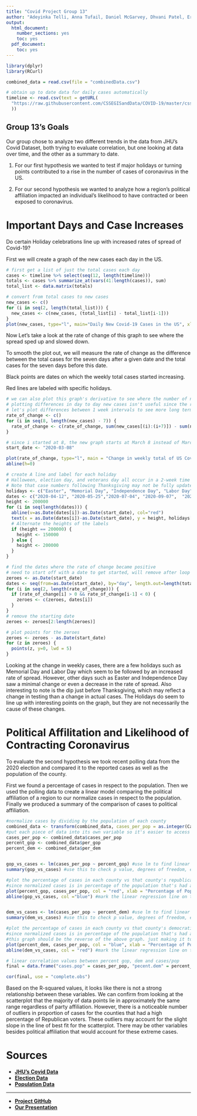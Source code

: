 ---
title: "Covid Project Group 13"
author: "Adeyinka Telli, Anna Tufail, Daniel McGarvey, Dhvani Patel, Eric Xu, Francesca Bruce, Joshua Brunk, Lauren Brown, Martin Blurton-Jones, Noah Anderson, Ramandeep Singh, Rung-Chian Lo, Suraj Narang, Zhenxiang Xu"
output:
  html_document:
    number_sections: yes
    toc: yes  
  pdf_document:
    toc: yes
---

```{r setup, include=FALSE}

library(dplyr)
library(RCurl)

combined_data = read.csv(file = "combinedData.csv")

# obtain up to date data for daily cases automatically
timeline <- read.csv(text = getURL(
  "https://raw.githubusercontent.com/CSSEGISandData/COVID-19/master/csse_covid_19_data/csse_covid_19_time_series/time_series_covid19_confirmed_US.csv"
  ))
```

## Group 13's Goals

Our group chose to analyze two different trends in the data from JHU's Covid Dataset, both trying to evaluate correlation, but one looking at data over time, and the other as a summary to date.

1. For our first hypothesis we wanted to test if major holidays or turning points contributed to a rise in the number of cases of coronavirus in the US.

2. For our second hypothesis we wanted to analyze how a region's political affiliation impacted an individual's likelihood to have contracted or been exposed to coronavirus.

# Important Days and Case Increases

Do certain Holiday celebrations line up with increased rates of spread of Covid-19?

First we will create a graph of the new cases each day in the US.

```{r}

# first get a list of just the total cases each day
cases <- timeline %>% select(seq(12, length(timeline)))
totals <- cases %>% summarize_at(vars(41:length(cases)), sum)
total_list <- data.matrix(totals)

# convert from total cases to new cases
new_cases <- c()
for (i in seq(2, length(total_list))) {
  new_cases <- c(new_cases, (total_list[i] - total_list[i-1]))
}
plot(new_cases, type="l", main="Daily New Covid-19 Cases in the US", xlab = "Days since March 1, 2020", ylab = "New Cases")

```

Now Let's take a look at the rate of change of this graph to see where the spread sped up and slowed down.

To smooth the plot out, we will measure the rate of change as the difference between the total cases for the seven days after a given date and the total cases for the seven days before this date.

Black points are dates on which the weekly total cases started increasing.

Red lines are labeled with specific holidays.

```{r}
# we can also plot this graph's derivative to see where the number of new cases began increasing
# plotting differences in day to day new cases isn't useful since the rate of change oscillates daily
# let's plot differences between 1 week intervals to see more long term trends
rate_of_change <- c()
for (i in seq(8, length(new_cases) - 7)) {
  rate_of_change <- c(rate_of_change, sum(new_cases[(i):(i+7)]) - sum(new_cases[(i-7):(i)]))
}

# since i started at 8, the new graph starts at March 8 instead of March 1.
start_date <- "2020-03-08"

plot(rate_of_change, type="l", main = "Change in weekly total of US Covid-19 Cases", xlab = "Days Since March 8, 2020", ylab = "Change in Weekly Total Cases")
abline(h=0)

# create A line and label for each holiday
# Halloween, election day, and veterans day all occur in a 2-week time period, so we group them together starting from Halloween
# Note that case numbers following Thanksgiving may not be fully updated by the time of the presentation
holidays <- c("Easter", "Memorial Day", "Independence Day", "Labor Day",  "Halloween", "Thanksgiving")
dates <- c("2020-04-12", "2020-05-25","2020-07-04", "2020-09-07",  "2020-10-31", "2020-11-26")
height <- 200000
for (i in seq(length(dates))) {
  abline(v=as.Date(dates[i])-as.Date(start_date), col="red")
  text(x = as.Date(dates[i])-as.Date(start_date), y = height, holidays[i], adj = c(1, NA))
  # Alternate the heights of the labels
  if (height == 200000) {
    height <- 150000
  } else {
    height <- 200000
  }
}

# find the dates where the rate of change became positive
# need to start off with a date to get started, will remove after loop
zeroes <- as.Date(start_date)
dates <- seq(from=as.Date(start_date), by="day", length.out=length(totals))
for (i in seq(2, length(rate_of_change))) {
  if (rate_of_change[i] > 0 && rate_of_change[i-1] < 0) {
    zeroes <- c(zeroes, dates[i])
  }
}
# remove the starting date
zeroes <- zeroes[2:length(zeroes)]

# plot points for the zeroes
zeroes <- zeroes - as.Date(start_date)
for (z in zeroes) {
  points(z, y=0, lwd = 5)
}

```

Looking at the change in weekly cases, there are a few holidays such as Memorial Day
and Labor Day which seem to be followed by an increased rate of spread. However,
other days such as Easter and Independence Day saw a minimal change or even a decrease
in the rate of spread. Also interesting to note is the dip just before Thanksgiving,
which may reflect a change in testing than a change in actual cases. The Holidays do
seem to line up with interesting points on the graph, but they are not necessarily
the cause of these changes.

# Political Affilitation and Likelihood of Contracting Coronavirus

To evaluate the second hypothesis we took recent polling data from the 2020 election
and compared it to the reported cases as well as the population of the county.

First we found a percentage of cases in respect to the population. Then we used
the polling data to create a linear model comparing the political affiliation of
a region to our normalize cases in respect to the population. Finally we produced 
a summary of the comparison of cases to political affiliation.

```{r}
#normalize cases by dividing by the population of each county
combined_data <- transform(combined_data, cases_per_pop = as.integer(Cases) / as.integer(Population))
#put each piece of data into its own variable so it's easier to access
cases_per_pop <- combined_data$cases_per_pop
percent_gop <- combined_data$per_gop
percent_dem <- combined_data$per_dem


gop_vs_cases <- lm(cases_per_pop ~ percent_gop) #use lm to find linear regression for cases_per_pop vs percent_gop 
summary(gop_vs_cases) #use this to check p value, degrees of freedom, etc. can determine statistical significance from this. 

#plot the percentage of cases in each county vs that county's republican leaning 
#since normalized cases is in percentage of the population that's had a case, the y axis should be between 0 and 1 (or below 1)
plot(percent_gop, cases_per_pop, col = "red", xlab = "Percentage of Population Voting Republican", ylab = "Cases as Percent of Population")  
abline(gop_vs_cases, col ="blue") #mark the linear regression line on the graph


dem_vs_cases <- lm(cases_per_pop ~ percent_dem) #use lm to find linear regression for cases_per_pop vs percent_gop 
summary(dem_vs_cases) #use this to check p value, degrees of freedom, etc. can determine statistical significance from this. 

#plot the percentage of cases in each county vs that county's democratic leaning 
#since normalized cases is in percentage of the population that's had a case, the y axis should be between 0 and 1 (or below 1)
#this graph should be the reverse of the above graph. just making it to show that it's the reverse, and to mark the correlation between democratic counties vs infection rate as opposed to republican counties vs infection rate
plot(percent_dem, cases_per_pop, col = "blue", xlab = "Percentage of Population Voting Democrat", ylab = "Cases as Percent of Population")
abline(dem_vs_cases, col = "red") #mark the linear regression line on the graph

# linear correlation values between percent gop, dem and cases/pop
final = data.frame("cases.pop" = cases_per_pop, "pecent.dem" = percent_dem, "percent.gop" = percent_gop)

cor(final, use = "complete.obs")

```

Based on the R-squared values, it looks like there is not a strong relationship
between these variables. We can confirm from looking at the scatterplot that 
the majority of data points lie in approximately the same range regardless of 
party affiliation. However, there is a noticeable number of outliers in proportion
of cases for the counties that had a high percentage of Republican voters.
These outliers may account for the slight slope in the line of best fit for
the scatterplot. There may be other variables besides political affiliation that
would account for these extreme cases.

# Sources

* [**JHU's Covid Data**](https://github.com/CSSEGISandData/COVID-19)
* [**Election Data**](https://github.com/tonmcg/US_County_Level_Election_Results_08-20)
* [**Population Data**](https://www.census.gov/data/tables/time-series/demo/popest/2010s-counties-total.html#par_textimage_242301767)

___

* [**Project GitHub**](https://github.com/dannymcgarvey/covid-project-group-13)
* [**Our Presentation**](https://docs.google.com/presentation/d/1YDWNrxQ9IbE92SMmyTBhTljRoaz6kIm1GUD9jmRffzk/edit#slide=id.p)
